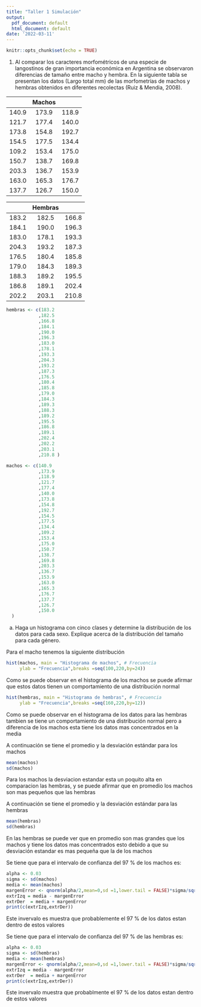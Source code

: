 ```yaml
---
title: "Taller 1 Simulación"
output:
  pdf_document: default
  html_document: default
date: '2022-03-11'
---
```


```r
knitr::opts_chunk$set(echo = TRUE)
```

1.  Al comparar los caracteres morfométricos de una especie de langostinos de gran importancia económica en Argentina se observaron diferencias de tamaño entre macho y hembra. En la siguiente tabla se presentan los datos (Largo total mm) de las morfometrías de machos y hembras obtenidos en diferentes recolectas (Ruiz & Mendia, 2008).

|       | Machos |       |
|:-----:|:------:|:-----:|
| 140.9 | 173.9  | 118.9 |
| 121.7 | 177.4  | 140.0 |
| 173.8 | 154.8  | 192.7 |
| 154.5 | 177.5  | 134.4 |
| 109.2 | 153.4  | 175.0 |
| 150.7 | 138.7  | 169.8 |
| 203.3 | 136.7  | 153.9 |
| 163.0 | 165.3  | 176.7 |
| 137.7 | 126.7  | 150.0 |

|       | Hembras |       |
|:-----:|:-------:|:-----:|
| 183.2 |  182.5  | 166.8 |
| 184.1 |  190.0  | 196.3 |
| 183.0 |  178.1  | 193.3 |
| 204.3 |  193.2  | 187.3 |
| 176.5 |  180.4  | 185.8 |
| 179.0 |  184.3  | 189.3 |
| 188.3 |  189.2  | 195.5 |
| 186.8 |  189.1  | 202.4 |
| 202.2 |  203.1  | 210.8 |

```r
hembras <- c(183.2 
            ,182.5 
            ,166.8 
            ,184.1 
            ,190.0 
            ,196.3 
            ,183.0 
            ,178.1 
            ,193.3 
            ,204.3 
            ,193.2 
            ,187.3 
            ,176.5 
            ,180.4 
            ,185.8 
            ,179.0 
            ,184.3 
            ,189.3 
            ,188.3 
            ,189.2 
            ,195.5 
            ,186.8 
            ,189.1 
            ,202.4 
            ,202.2 
            ,203.1 
            ,210.8 )

machos <- c(140.9 
            ,173.9 
            ,118.9 
            ,121.7 
            ,177.4 
            ,140.0 
            ,173.8 
            ,154.8 
            ,192.7 
            ,154.5 
            ,177.5 
            ,134.4 
            ,109.2 
            ,153.4 
            ,175.0 
            ,150.7 
            ,138.7 
            ,169.8 
            ,203.3 
            ,136.7 
            ,153.9 
            ,163.0 
            ,165.3 
            ,176.7 
            ,137.7 
            ,126.7 
            ,150.0 
  )
```

a.  Haga un histograma con cinco clases y determine la distribución de los datos para cada sexo. Explique acerca de la distribución del tamaño para cada género.

Para el macho tenemos la siguiente distribución

```r

hist(machos, main = "Histograma de machos", # Frecuencia
     ylab = "Frecuencia",breaks =seq(100,220,by=24))

```


Como se puede observar en el histograma de los machos se puede afirmar que estos datos tienen un comportamiento de una distribución normal


```r

hist(hembras, main = "Histograma de hembras", # Frecuencia
     ylab = "Frecuencia",breaks =seq(160,220,by=12))

```

Como se puede observar en el histograma de los datos para las hembras tambien se tiene un comportamiento de una 
distribución normal pero a diferencia de los machos esta tiene los datos mas concentrados en la media



A continuación se tiene el promedio y la desviación estándar para los machos
```r
mean(machos)
sd(machos)


```
Para los machos la desviacion estandar esta un poquito alta en comparacion las hembras, y se puede afirmar que 
en promedio los machos son mas pequeños que las hembras




A continuación se tiene el promedio y la desviación estándar para las hembras
```r
mean(hembras)
sd(hembras)

```
En las hembras se puede ver que en promedio son mas grandes que los machos y tiene los datos mas concentrados esto debido a que su desviación estandar es mas pequeña que la de los machos 



Se tiene que para el intervalo de confianza del 97 % de los machos es: 

```r
alpha <- 0.03
sigma <- sd(machos)
media <- mean(machos)
margenError <- qnorm(alpha/2,mean=0,sd =1,lower.tail = FALSE)*sigma/sqrt(length(machos))
extrIzq = media - margenError
extrDer  = media + margenError
print(c(extrIzq,extrDer))

```
Este invervalo es muestra que probablemente el 97  % de los datos estan dentro de estos valores


Se tiene que para el intervalo de confianza del 97 % de las hembras es: 

```r
alpha <- 0.03
sigma <- sd(hembras)
media <- mean(hembras)
margenError <- qnorm(alpha/2,mean=0,sd =1,lower.tail = FALSE)*sigma/sqrt(length(hembras))
extrIzq = media - margenError
extrDer  = media + margenError
print(c(extrIzq,extrDer))

```
Este invervalo muestra que probablmente el 97 % de los datos estan dentro de estos valores 


